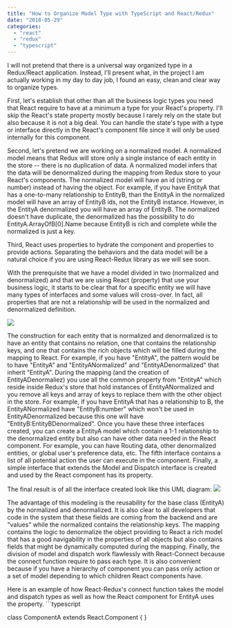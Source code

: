 ```yaml
---
title: "How to Organize Model Type with TypeScript and React/Redux"
date: "2018-05-29"
categories: 
  - "react"
  - "redux"
  - "typescript"
---
```


I will not pretend that there is a universal way organized type in a Redux/React application. Instead, I'll present what, in the project I am actually working in my day to day job, I found an easy, clean and clear way to organize types.

First, let's establish that other than all the business logic types you need that React require to have at a minimum a type for your React's property. I'll skip the React's state property mostly because I rarely rely on the state but also because it is not a big deal. You can handle the state's type with a type or interface directly in the React's component file since it will only be used internally for this component.

Second, let's pretend we are working on a normalized model. A normalized model means that Redux will store only a single instance of each entity in the store -- there is no duplication of data. A normalized model infers that the data will be denormalized during the mapping from Redux store to your React's components. The normalized model will have an id (string or number) instead of having the object. For example, if you have EntityA that has a one-to-many relationship to EntityB, than the EntityA in the normalized model will have an array of EntityB ids, not the EntityB instance. However, in the EntityA denormalized you will have an array of EntityB. The normalized doesn't have duplicate, the denormalized has the possibility to do EntityA.ArrayOfB\[0\].Name because EntityB is rich and complete while the normalized is just a key.

Third, React uses properties to hydrate the component and properties to provide actions. Separating the behaviors and the data model will be a natural choice if you are using React-Redux library as we will see soon.

With the prerequisite that we have a model divided in two (normalized and denormalized) and that we are using React (property) that use your business logic, it starts to be clear that for a specific entity we will have many types of interfaces and some values will cross-over. In fact, all properties that are not a relationship will be used in the normalized and denormalized definition.

[![](https://patrickdesjardins.com/blog/wp-content/uploads/2018/04/TypeScriptReduxModelsOrganization-1.png)](https://patrickdesjardins.com/blog/?attachment_id=5766)

The construction for each entity that is normalized and denormalized is to have an entity that contains no relation, one that contains the relationship keys, and one that contains the rich objects which will be filled during the mapping to React. For example, if you have "EntityA", the pattern would be to have "EntityA" and "EntityANormalized" and "EntityADenormalized" that inherit "EntityA". During the mapping (and the creation of EntityADenormaliez) you use all the common property from "EntityA" which reside inside Redux's store that hold instances of EntityANormalized and you remove all keys and array of keys to replace them with the other object in the store. For example, if you have EntityA that has a relationship to B, the EntityANormalized have "EntityB:number" which won't be used in EntityADenormalized because this one will have "EntityB:EntityBDenormalized". Once you have these three interfaces created, you can create a EntityA model which contain a 1-1 relationship to the denormalized entity but also can have other data needed in the React component. For example, you can have Routing data, other denormalized entities, or global user's preference data, etc. The fifth interface contains a list of all potential action the user can execute in the component. Finally, a simple interface that extends the Model and Dispatch interface is created and used by the React component has its property.

The final result is of all the interface created look like this UML diagram: [![](https://patrickdesjardins.com/blog/wp-content/uploads/2018/04/TypeScriptReduxModelsOrganization.png)](https://patrickdesjardins.com/blog/?attachment_id=5765)

The advantage of this modeling is the reusability for the base class (EntityA) by the normalized and denormalized. It is also clear to all developers that code in the system that these fields are coming from the backend and are "values" while the normalized contains the relationship keys. The mapping contains the logic to denormalize the object providing to React a rich model that has a good navigability in the properties of all objects but also contains fields that might be dynamically computed during the mapping. Finally, the division of model and dispatch work flawlessly with React-Connect because the connect function require to pass each type. It is also convenient because if you have a hierarchy of component you can pass only action or a set of model depending to which children React components have.

Here is an example of how React-Redux's connect function takes the model and dispatch types as well as how the React component for EntityA uses the property. ```typescript

class ComponentA extends React.Component<ComponentAProps> { } 
``` 

